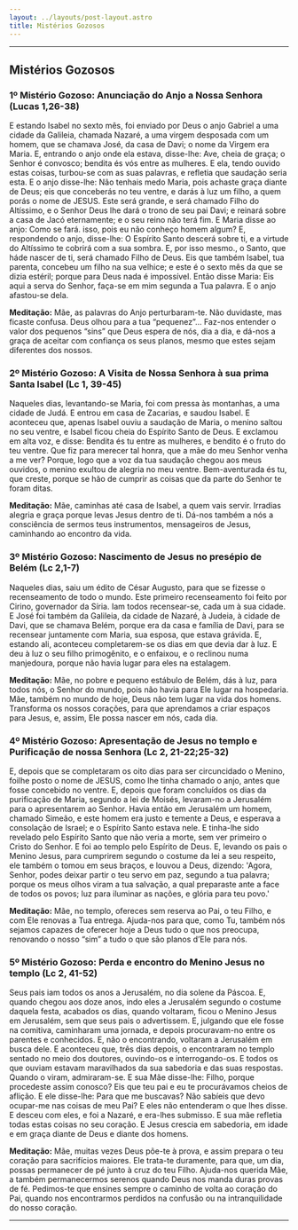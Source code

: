 ```yaml
---
layout: ../layouts/post-layout.astro
title: Mistérios Gozosos
---
```



<Start />

---

## Mistérios Gozosos

### 1º Mistério Gozoso: Anunciação do Anjo a Nossa Senhora (Lucas 1,26-38)

E estando Isabel no sexto mês, foi enviado por Deus o anjo Gabriel a uma cidade da Galileia, chamada Nazaré, a uma virgem desposada com um homem, que se chamava José, da casa de Davi; o nome da Virgem era Maria. E, entrando o anjo onde ela estava, disse-lhe: Ave, cheia de graça; o Senhor é convosco; bendita és vós entre as mulheres. E ela, tendo ouvido estas coisas, turbou-se com as suas palavras, e refletia que saudação seria esta. E o anjo disse-lhe: Não tenhais medo Maria, pois achaste graça diante de Deus; eis que conceberás no teu ventre, e darás à luz um filho, a quem porás o nome de JESUS. Este será grande, e será chamado Filho do Altíssimo, e o Senhor Deus lhe dará o trono de seu pai Davi; e reinará sobre a casa de Jacó eternamente; e o seu reino não terá fim. E Maria disse ao anjo: Como se fará. isso, pois eu não conheço homem algum? E, respondendo o anjo, disse-lhe: O Espírito Santo descerá sobre ti, e a virtude do Altíssimo te cobrirá com a sua sombra. E, por isso mesmo., o Santo, que háde nascer de ti, será chamado Filho de Deus. Eis que também Isabel, tua parenta, concebeu um filho na sua velhice; e este é o sexto mês da que se dizia estéril; porque para Deus nada é impossível. Então disse Maria: Eis aqui a serva do Senhor, faça-se em mim segunda a Tua palavra. E o anjo afastou-se dela.

**Meditação:** Mãe, as palavras do Anjo perturbaram-te. Não duvidaste, mas ficaste confusa. Deus olhou para a tua “pequenez”… Faz-nos entender o valor dos pequenos “sins” que Deus espera de nós, dia a dia, e dá-nos a graça de aceitar com confiança os seus planos, mesmo que estes sejam diferentes dos nossos.

<RezasMisterios />

### 2º Mistério Gozoso: A Visita de Nossa Senhora à sua prima Santa Isabel (Lc 1, 39-45)

Naqueles dias, levantando-se Maria, foi com pressa às montanhas, a uma cidade de Judá. E entrou em casa de Zacarias, e saudou Isabel. E aconteceu que, apenas Isabel ouviu a saudação de Maria, o menino saltou no seu ventre, e Isabel ficou cheia do Espírito Santo de Deus. E exclamou em alta voz, e disse: Bendita és tu entre as mulheres, e bendito é o fruto do teu ventre. Que fiz para merecer tal honra, que a mãe do meu Senhor venha a me ver? Porque, logo que a voz da tua saudação chegou aos meus ouvidos, o menino exultou de alegria no meu ventre. Bem-aventurada és tu, que creste, porque se hão de cumprir as coisas que da parte do Senhor te foram ditas.

**Meditação:** Mãe, caminhas até casa de Isabel, a quem vais servir. Irradias alegria e graça porque levas Jesus dentro de ti. Dá-nos também a nós a consciência de sermos teus instrumentos, mensageiros de Jesus, caminhando ao encontro da vida.

<RezasMisterios />

### 3º Mistério Gozoso: Nascimento de Jesus no presépio de Belém (Lc 2,1-7)

Naqueles dias, saiu um édito de César Augusto, para que se fizesse o recenseamento de todo o mundo. Este primeiro recenseamento foi feito por Cirino, governador da Síria. Iam todos recensear-se, cada um à sua cidade. E José foi também da Galileia, da cidade de Nazaré, à Judeia, à cidade de Davi, que se chamava Belém, porque era da casa e família de Davi, para se recensear juntamente com Maria, sua esposa, que estava grávida. E, estando ali, aconteceu completarem-se os dias em que devia dar à luz. E deu à luz o seu filho primogênito, e o enfaixou, e o reclinou numa manjedoura, porque não havia lugar para eles na estalagem.

**Meditação:** Mãe, no pobre e pequeno estábulo de Belém, dás à luz, para todos nós, o Senhor do mundo, pois não havia para Ele lugar na hospedaria. Mãe, também no mundo de hoje, Deus não tem lugar na vida dos homens. Transforma os nossos corações, para que aprendamos a criar espaços para Jesus, e, assim, Ele possa nascer em nós, cada dia.

<RezasMisterios />

### 4º Mistério Gozoso: Apresentação de Jesus no templo e Purificação de nossa Senhora (Lc 2, 21-22;25-32)

E, depois que se completaram os oito dias para ser circuncidado o Menino, foilhe posto o nome de JESUS, como lhe tinha chamado o anjo, antes que fosse concebido no ventre. E, depois que foram concluídos os dias da purificação de Maria, segundo a lei de Moisés, levaram-no a Jerusalém para o apresentarem ao Senhor. Havia então em Jerusalém um homem, chamado Simeão, e este homem era justo e temente a Deus, e esperava a consolação de Israel; e o Espírito Santo estava nele. E tinha-lhe sido revelado pelo Espírito Santo que não veria a morte, sem ver primeiro o Cristo do Senhor. E foi ao templo pelo Espírito de Deus. E, levando os pais o Menino Jesus, para cumprirem segundo o costume da lei a seu respeito, ele também o tomou em seus braços, e louvou a Deus, dizendo: 'Agora, Senhor, podes deixar partir o teu servo em paz, segundo a tua palavra; porque os meus olhos viram a tua salvação, a qual preparaste ante a face de todos os povos; luz para iluminar as nações, e glória para teu povo.'

**Meditação:** Mãe, no templo, ofereces sem reserva ao Pai, o teu Filho, e com Ele renovas a Tua entrega. Ajuda-nos para que, como Tu, também nós sejamos capazes de oferecer hoje a Deus tudo o que nos preocupa, renovando o nosso “sim” a tudo o que são planos d’Ele para nós.

<RezasMisterios />

### 5º Mistério Gozoso: Perda e encontro do Menino Jesus no templo (Lc 2, 41-52)

Seus pais iam todos os anos a Jerusalém, no dia solene da Páscoa. E, quando chegou aos doze anos, indo eles a Jerusalém segundo o costume daquela festa, acabados os dias, quando voltaram, ficou o Menino Jesus em Jerusalém, sem que seus pais o advertissem. E, julgando que ele fosse na comitiva, caminharam uma jornada, e depois procuravam-no entre os parentes e conhecidos. E, não o encontrando, voltaram a Jerusalém em busca dele. E aconteceu que, três dias depois, o encontraram no templo sentado no meio dos doutores, ouvindo-os e interrogando-os. E todos os que ouviam estavam maravilhados da sua sabedoria e das suas respostas. Quando o viram, admiraram-se. E sua Mãe disse-lhe: Filho, porque procedeste assim conosco? Eis que teu pai e eu te procurávamos cheios de aflição. E ele disse-lhe: Para que me buscavas? Não sabíeis que devo ocupar-me nas coisas de meu Pai? E eles não entenderam o que lhes disse. E desceu com eles, e foi a Nazaré, e era-lhes submisso. E sua mãe refletia todas estas coisas no seu coração. E Jesus crescia em sabedoria, em idade e em graça diante de Deus e diante dos homens.

**Meditação:** Mãe, muitas vezes Deus põe-te à prova, e assim prepara o teu coração para sacrifícios maiores. Ele trata-te duramente, para que, um dia, possas permanecer de pé junto à cruz do teu Filho. Ajuda-nos querida Mãe, a também permanecermos serenos quando Deus nos manda duras provas de fé. Pedimos-te que ensines sempre o caminho de volta ao coração do Pai, quando nos encontrarmos perdidos na confusão ou na intranquilidade do nosso coração.

<RezasMisterios />

---

<End />
